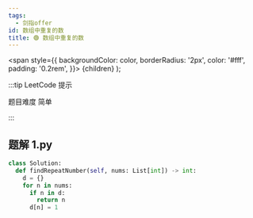 ```yaml
---
tags:
  - 剑指offer
id: 数组中重复的数
title: 🟢 数组中重复的数
---
```


  <span
    style={{
      backgroundColor: color,
      borderRadius: '2px',
      color: '#fff',
      padding: '0.2rem',
    }}>
    {children}
  </span>
);

:::tip LeetCode 提示

题目难度 <Highlight color="#00b8a3">简单</Highlight>

:::

## 题解 1.py

```py
class Solution:
  def findRepeatNumber(self, nums: List[int]) -> int:
    d = {}
    for n in nums:
      if n in d:
        return n
      d[n] = 1
```


